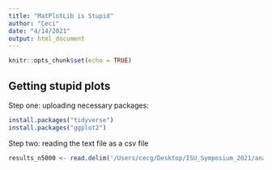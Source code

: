 ```yaml
---
title: "MatPlotLib is Stupid"
author: "Ceci"
date: "4/14/2021"
output: html_document
---
```


```r
knitr::opts_chunk$set(echo = TRUE)
```

## Getting stupid plots

Step one: uploading necessary packages:

```r
install.packages("tidyverse")
install.packages("ggplot2")
```


Step two: reading the text file as a csv file

```r
results_n5000 <- read.delim('/Users/cecg/Desktop/ISU_Symposium_2021/analysis/config/config_analysis/pymsbayes-results-n5000/pymsbayes-output/d1/m1/d1-m1-s1-5000-psi-results.txt')
```
